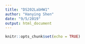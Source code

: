 ```yaml
---
title: "DS202LabHW1"
author: "Hanying Shen"
date: "9/5/2019"
output: html_document
---
```


```r
knitr::opts_chunk$set(echo = TRUE)
```
